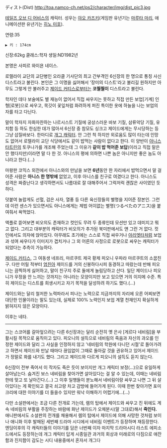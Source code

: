 ディスト(Dist)
http://toa.namco-ch.net/ps2/character/img/dist_pic3.jpg

[[테일즈 오브 디 어비스]]의 캐릭터. 성우는 [[야오 카즈키]](게임판 유년기는 [[마루타 마리]], 애니메이션판 유년기는 [[히노 미호]]).

연령:35
 ▶ 키 : 174cm
신장:62kg
클래스:학자
생일:ND1982년

본명은 사피르 와이욘 네이스.

로렐라이 교단의 교단병인 오라클 기사단의 최고 간부격인 6신장의 한 명으로 통칭 사신 디스트라고 불린다. 본인은 그 이명을 싫어해서 '장미의 디스트'라고 불리길 원하지만 아무도 그렇게 안 불러주고 [[제이드 커티스]]로부터는 '''코찔찔이''' 디스트라고 불린다.

학자인 데다 보술에도 별 재능이 없어서 직접 싸우지는 못하고 직접 만든 보업[기계] 인형[로봇]으로 싸우고, 목깃이 꽃잎처럼 화려하게 퍼진 특이한 옷에 하늘을 나는 보업의자를 타고 다닌다.

말이 학자지 자화자찬하는 나르시스트 기질에 궁상스러운 바보 기질, 삼류악당 기질, 유치함 등 하도 한심한 데가 많아서 6신장 중 참모도 싱크고 제이드에게는 무시당하는 등 그냥 삽질바보다. 한마디로 [[개그 캐릭터]]. 안 그런 척 하지만 외로움도 많이 타는데 인망도 없어서 로렐라이 교단 식당에서도 같이 밥먹는 사람이 없다고 한다. 이 양반이 [[아니스 타트린]]의 토쿠나가를 개조해 주었는데 그 이유가 '''같이 밥 먹어준 보답'''(이라고 직접 말은 안 했다지만)이라면 말 다 한 것. 아니스의 평에 의하면 나쁜 놈은 아니지만 좋은 놈도 아니라고 한다.(...)

마왕판 코믹스 외전에서 아니스와의 만남을 보면 '''6년'''동안 한 자리에서 밥먹으면서 말 걸어준 사람은 '''아니스 한 명밖에''' 없었고, 이후 아니스를 친구로 여겼다고 한다. 아니스도 성격은 짜증난다고 생각하면서도 나름대로 잘 대해주어서 그럭저럭 괜찮은 사이였던 듯하다.

덧붙여 놀랍게도 선혈, 검은 사자, 열풍 등 다른 육신장들의 별명을 지어준 장본인. 그런데 이런 센스가 있으면서도 아니스에게는 제법 어이없는 별명(つるぺたのアニス)을 붙여줘서 욕먹었다.

액플로 뜯어보면 비오의도 존재하고 컷인도 무려 두 종류인데 모션만 있고 데미지고 뭐고 없다. 그리고 대부분의 캐릭터가 비오의가 추가된 북미판에서도 얜 그런 거 없다. 컷인에서도 의자에 앉아있다. 아무래도 초기에는 스스로 직접 싸우거나 [[아리엣타]]처럼 보업과 섞여 싸우다가 이미지가 겹치거나 그 외 어른의 사정으로 로봇으로 싸우는 캐릭터가 되었다는 추측이 가능하다.

[[제이드 커티스]], 그 여동생 네프리, 마르쿠트 제국 황제 피오니 우파라 마르쿠트의 소꿉친구. 다만 어릴 적부터 [[엄친아]] 제이드를 거의 신봉하다시피 동경하고 따랐는데 반해 피오니는 끔찍하게 싫어하고, 말이 친구지 주로 둘에게 놀림당하고 산다. 일단 제이드나 피오니가 우정을 안 느끼는 것까지는 아니라는 모양이지만 보고 있으면 거의 이지메 수준. 특히 제이드는 디스트를 희생시키고 자기 목적을 달성하려 하기도 했다.(...)

제이드와는 달리 철저한 노력파라서 피나는 노력으로 지금까지의 자리에 오른 어찌보면 대단한 인물이라는 말도 있는데, 실제로 100% 노력인지 보업 계열 천재인지 확실하게 밝혀지지 않은 모양이다.



이후는 네타.

---------------------------------------

그는 스코어를 갈아엎으려는 다른 6신장과는 달리 순전히 옛 은사 [게르다 네비림]을 부활시킬 목적으로 움직이고 있다. 피오니의 설득으로 네비림의 죽음과 자신의 과오를 인정한 제이드와 달리 그 사실을 인정하지 않고 '네비림의 학원에 다니던 시절'로 돌아가려고 하면서 제이드와 만날 때마다 끊임없이 그때로 돌아갈 것을 권유하고 있어서 제이드가 정말로 화를 내기도 했다. 그리고 제이드와 다르게 피오니의 설득도 듣지 않는다.

6신장이 전부 죽어서 이 작자도 죽은 듯이 보이지만 개그 캐릭터 보정(...)으로 유일하게 살아남는다. 숨겨진 보스 네비림을 찾아가면 살아있다는 걸 알 수 있는데, 이때는 네비림한테 맞고 또 날아간다.(...) 그 이후 일행들이 분노해서 네비림이랑 싸우고 나면 그 뒤 살아있다는 게 확인되고 결국 쇠고랑 차고 감방에 들어가게 된다. 이때 한번 찾아가면 포미크리에 대한 이야기를 더 들을수 있지만 워낙 이해하기 어렵기에...(...)

다만 소설판에서는 조금 다른 전개로 가는데, 렘의 탑에서 제이드와 싸우고 진 뒤에도 계속 네비림의 부활을 주장하는 바람에 화난 제이드가 오체분시(말 그대로)해서 '''죽인다.''' 
애니판에서도 소설판의 전개를 채용해서 렘의 탑에서 제이드에 의해 사망한 것처럼 보이나 애니화 이후 발매된 세번째 드라마 시디에서 네비림 이벤트가 등장하며 재등장한다. 엔딩이후의 각 캐릭터들의 이야기를 담은 너번째 이자 마지막 드라마시디 라스트 에피소드에서도 등장하는데 개그 캐릭터 답게 시종일관 과거의 회상과 미래로의 다짐으로 애잔함과 진지함이 감도는 시디 내용중에서 혼자서 개그다
